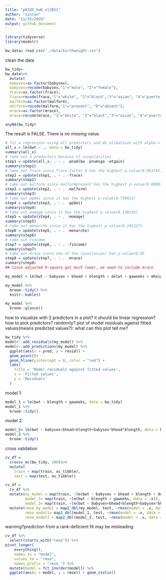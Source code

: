 ```yaml
---
title: "p8105_hw6_xl2851"
author: "xinran"
date: "11/15/2019"
output: github_document
---
```

```r
library(tidyverse)
library(modelr)
```

```r
bw_data= read_csv('./data/birthweight.csv')
```

clean the data

```r
bw_tidy=
bw_data%>%
  mutate(
  babysex=as.factor(babysex),
  babysex=recode(babysex,"1"="male", "2"="female"),
  frace=as.factor(frace),
  frace=recode(frace,"1"="white", "2"="black","3"="asian", "4"="puerto rican", "8"="other","9"="unknown"),
  malform=as.factor(malform),
  malform=recode(malform,"1"="present", "0"="absent"),
  mrace=as.factor(mrace),
  mrace=recode(mrace, "1"="white", "2"="black","3"="asian", "4"="puerto rican", "8"="other"))
```

```r
anyNA(bw_tidy)
```
The result is FALSE. There is no missing value.
```r
# fit a regression using all predictors and do elimataion with alpha = 0.05
all_x = lm(bwt ~ ., data = bw_tidy)
summary(all_x)
# take out 3 predictors because of singularities
step1 = update(all_x, . ~ . -pnumlbw -pnumsga -wtgain)
summary(step1)
# take out frace since frace factor 8 has the highest p-value(0.953745)
step2 = update(step1, . ~ . -frace)
summary(step2)
# take out malform since malformpresent has the highest p-value(0.888937)
step3 = update(step2, . ~ . -malform)
summary(step3)
# take out ppbmi since it has the highest p-value(0.759922)
step4 = update(step3, . ~ . -ppbmi)
summary(step4)
# take out momage since it has the highest p-value(0.530319)
step5 = update(step4, . ~ . -momage)
summary(step5)
# take out menarche since it has the highest p-value(0.245327)
step6 = update(step5, . ~ . -menarche)
summary(step6)
# take out fincome
step7 = update(step6, . ~ . -fincome)
summary(step7)
# take out mrace since one of the races(asian) has p-value>0.05
step8 = update(step7, . ~ . -mrace)
summary(step8)
## Since adjusted R-square got much lower, we need to include mrace
```

```r
my_model = lm(bwt ~ babysex + bhead + blength + delwt + gaweeks + mheight + parity + ppwt + smoken + mrace, data = bw_tidy)

my_model %>% 
  broom::tidy() %>% 
  knitr::kable()

my_model %>% 
  broom::glance()
```

how to visualize with 2 predictors in a plot?
it should be linear regression?
how to pick predictors? randomly?
plot of model residuals against fitted values(means predicted values?):
what can this plot tell me?
```r
bw_tidy %>% 
modelr::add_residuals(my_model) %>% 
modelr::add_predictions(my_model) %>% 
  ggplot(aes(x = pred, y = resid)) + 
  geom_point()+
  geom_hline(yintercept = 0, color = "red") +
  labs(
    title = 'Model residuals against fitted values',
    x = 'Fitted values',
    y = 'Residuals'
  )
```


model 1:

```r
model_1 = lm(bwt ~ blength + gaweeks, data = bw_tidy)
model_1 %>% 
  broom::tidy()
```

model 2:

```r
model_2= lm(bwt ~ babysex+bhead+blength+babysex*bhead*blength, data = bw_tidy)
model_2 %>% 
  broom::tidy()
```

cross validation
```r
cv_df = 
  crossv_mc(bw_tidy, 100)%>% 
  mutate(
    train = map(train, as_tibble),
    test = map(test, as_tibble))
```

```r
cv_df = 
  cv_df %>% 
  mutate(my_model = map(train, ~lm(bwt ~ babysex + bhead + blength + delwt + gaweeks + mheight + parity + ppwt + smoken + mrace, data = .x)),
         model_1= map(train, ~lm(bwt ~ blength + gaweeks, data = .x)),
         model_2= map(train, ~lm(bwt ~ babysex+bhead+blength+babysex*bhead*blength, data=.x))) %>% 
  mutate(rmse_my_model = map2_dbl(my_model, test, ~rmse(model = .x, data = .y)),
         rmse_model1= map2_dbl(model_1, test, ~rmse(model = .x, data = .y)),
         rmse_model2 = map2_dbl(model_2, test, ~rmse(model = .x, data = .y)))
```
warning?prediction from a rank-deficient fit may be misleading

```r
cv_df %>% 
  select(starts_with("rmse")) %>% 
pivot_longer(
    everything(),
    names_to = "model", 
    values_to = "rmse",
    names_prefix = "rmse_") %>% 
  mutate(model = fct_inorder(model)) %>% 
  ggplot(aes(x = model, y = rmse)) + geom_violin()
```


